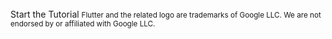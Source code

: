 <br />
<InternalLinkButton href="/start/getting-started/installation">
  <span slot="text">Start the Tutorial</span>
</InternalLinkButton>

<small>
Flutter and the related logo are trademarks of Google LLC. We are not endorsed by or affiliated with Google LLC.
</small>
